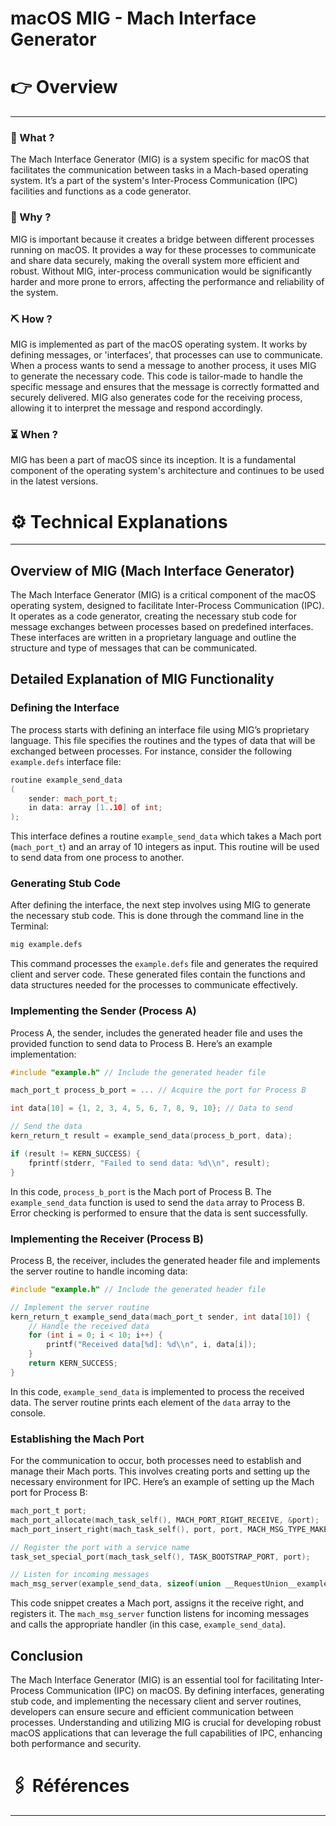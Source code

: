 # macOS MIG - Mach Interface Generator


# 👉 Overview

---

### 👀 What ?

The Mach Interface Generator (MIG) is a system specific for macOS that facilitates the communication between tasks in a Mach-based operating system. It’s a part of the system's Inter-Process Communication (IPC) facilities and functions as a code generator.


### 🧐 Why ?

MIG is important because it creates a bridge between different processes running on macOS. It provides a way for these processes to communicate and share data securely, making the overall system more efficient and robust. Without MIG, inter-process communication would be significantly harder and more prone to errors, affecting the performance and reliability of the system.


### ⛏️ How ?

MIG is implemented as part of the macOS operating system. It works by defining messages, or 'interfaces', that processes can use to communicate. When a process wants to send a message to another process, it uses MIG to generate the necessary code. This code is tailor-made to handle the specific message and ensures that the message is correctly formatted and securely delivered. MIG also generates code for the receiving process, allowing it to interpret the message and respond accordingly.


### ⏳ When ?

MIG has been a part of macOS since its inception. It is a fundamental component of the operating system's architecture and continues to be used in the latest versions.


# ⚙️ Technical Explanations

---

## Overview of MIG (Mach Interface Generator)

The Mach Interface Generator (MIG) is a critical component of the macOS operating system, designed to facilitate Inter-Process Communication (IPC). It operates as a code generator, creating the necessary stub code for message exchanges between processes based on predefined interfaces. These interfaces are written in a proprietary language and outline the structure and type of messages that can be communicated.

## Detailed Explanation of MIG Functionality

### Defining the Interface

The process starts with defining an interface file using MIG’s proprietary language. This file specifies the routines and the types of data that will be exchanged between processes. For instance, consider the following `example.defs` interface file:

```cpp
routine example_send_data
(
    sender: mach_port_t;
    in data: array [1..10] of int;
);

```

This interface defines a routine `example_send_data` which takes a Mach port (`mach_port_t`) and an array of 10 integers as input. This routine will be used to send data from one process to another.

### Generating Stub Code

After defining the interface, the next step involves using MIG to generate the necessary stub code. This is done through the command line in the Terminal:

```bash
mig example.defs

```

This command processes the `example.defs` file and generates the required client and server code. These generated files contain the functions and data structures needed for the processes to communicate effectively.

### Implementing the Sender (Process A)

Process A, the sender, includes the generated header file and uses the provided function to send data to Process B. Here’s an example implementation:

```c
#include "example.h" // Include the generated header file

mach_port_t process_b_port = ... // Acquire the port for Process B

int data[10] = {1, 2, 3, 4, 5, 6, 7, 8, 9, 10}; // Data to send

// Send the data
kern_return_t result = example_send_data(process_b_port, data);

if (result != KERN_SUCCESS) {
    fprintf(stderr, "Failed to send data: %d\\n", result);
}

```

In this code, `process_b_port` is the Mach port of Process B. The `example_send_data` function is used to send the `data` array to Process B. Error checking is performed to ensure that the data is sent successfully.

### Implementing the Receiver (Process B)

Process B, the receiver, includes the generated header file and implements the server routine to handle incoming data:

```c
#include "example.h" // Include the generated header file

// Implement the server routine
kern_return_t example_send_data(mach_port_t sender, int data[10]) {
    // Handle the received data
    for (int i = 0; i < 10; i++) {
        printf("Received data[%d]: %d\\n", i, data[i]);
    }
    return KERN_SUCCESS;
}

```

In this code, `example_send_data` is implemented to process the received data. The server routine prints each element of the `data` array to the console.

### Establishing the Mach Port

For the communication to occur, both processes need to establish and manage their Mach ports. This involves creating ports and setting up the necessary environment for IPC. Here’s an example of setting up the Mach port for Process B:

```c
mach_port_t port;
mach_port_allocate(mach_task_self(), MACH_PORT_RIGHT_RECEIVE, &port);
mach_port_insert_right(mach_task_self(), port, port, MACH_MSG_TYPE_MAKE_SEND);

// Register the port with a service name
task_set_special_port(mach_task_self(), TASK_BOOTSTRAP_PORT, port);

// Listen for incoming messages
mach_msg_server(example_send_data, sizeof(union __RequestUnion__example_subsystem), port, 0);

```

This code snippet creates a Mach port, assigns it the receive right, and registers it. The `mach_msg_server` function listens for incoming messages and calls the appropriate handler (in this case, `example_send_data`).

## Conclusion

The Mach Interface Generator (MIG) is an essential tool for facilitating Inter-Process Communication (IPC) on macOS. By defining interfaces, generating stub code, and implementing the necessary client and server routines, developers can ensure secure and efficient communication between processes. Understanding and utilizing MIG is crucial for developing robust macOS applications that can leverage the full capabilities of IPC, enhancing both performance and security.

# 🖇️ Références

---